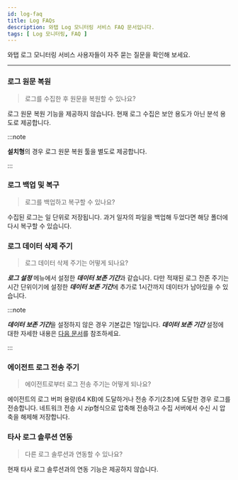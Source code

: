 ```yaml
---
id: log-faq
title: Log FAQs
description: 와탭 Log 모니터링 서비스 FAQ 문서입니다.
tags: [ Log 모니터링, FAQ ]
---
```


와탭 로그 모니터링 서비스 사용자들이 자주 묻는 질문을 확인해 보세요. 

---

<div className='faqs'>

### 로그 원문 복원

> 로그를 수집한 후 원문을 복원할 수 있나요?

로그 원문 복원 기능을 제공하지 않습니다. 현재 로그 수집은 보안 용도가 아닌 분석 용도로 제공합니다.

:::note

**설치형**의 경우 로그 원문 복원 툴을 별도로 제공합니다.

:::

### 로그 백업 및 복구

> 로그를 백업하고 복구할 수 있나요?

수집된 로그는 일 단위로 저장됩니다. 과거 일자의 파일을 백업해 두었다면 해당 폴더에 다시 복구할 수 있습니다. 

### 로그 데이터 삭제 주기

> 로그 데이터 삭제 주기는 어떻게 되나요?

***로그 설정*** 메뉴에서 설정한 ***데이터 보존 기간***과 같습니다. 다만 적재된 로그 잔존 주기는 시간 단위이기에 설정한 ***데이터 보존 기간***에 추가로 1시간까지 데이터가 남아있을 수 있습니다.

:::note

***데이터 보존 기간***을 설정하지 않은 경우 기본값은 1일입니다. ***데이터 보존 기간*** 설정에 대한 자세한 내용은 [다음 문서](../log/log-setting#log-data-setting)를 참조하세요.

:::

### 에이전트 로그 전송 주기

> 에이전트로부터 로그 전송 주기는 어떻게 되나요?

에이전트의 로그 버퍼 용량(64 KB)에 도달하거나 전송 주기(2초)에 도달한 경우 로그를 전송합니다. 네트워크 전송 시 *zip*형식으로 압축해 전송하고 수집 서버에서 수신 시 압축을 해제해 저장합니다.

### 타사 로그 솔루션 연동

> 다른 로그 솔루션과 연동할 수 있나요?

현재 타사 로그 솔루션과의 연동 기능은 제공하지 않습니다.

</div>